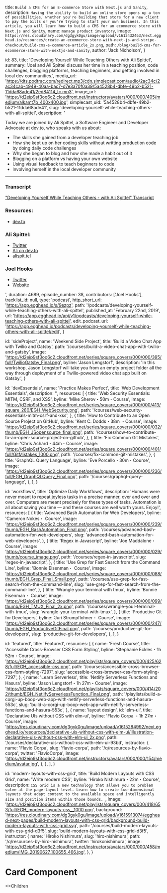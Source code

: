 
  title: `Build a CMS for an E-commerce Store with Next.js and Sanity`,
  description: `Having the ability to build an online store opens up a ton of possibilities, whether you're building that store for a new client to pay the bills or you're trying to start your own business. In this article, you will learn how to build a CMS for an ecommerce store with Next.js and Sanity`,
  name: `manage product inventory`,
  image: `https://res.cloudinary.com/dg3gyk0gu/image/upload/v1613432463/next.egghead.io/resources/create-an-ecommerce-store-with-next-js-and-stripe-checkout/build-cms-e-commerce-article_2x.png`,
  path: `/blog/build-cms-for-ecommerce-store-with-nextjs-and-sanity`,
  author: 'Jack Nicholson',
}

  id: 83,
  title: 'Developing Yourself While Teaching Others with Ali Spittel',
  summary:
    'Joel and Ali Spittel discuss her time in a teaching position, code challenges, blogging platforms, teaching beginners, and getting involved in local dev communities.',
  media_url:
    'https://dts.podtrac.com/redirect.mp3/cdn.simplecast.com/audio/2ac34c/2ac34cab-4949-40aa-bac7-d7e3a70f0a39/5a4528b4-dbfe-49b2-b521-11dda68ade41/2ed84114_tc.mp3',
  image_url:
    'https://d2eip9sf3oo6c2.cloudfront.net/instructors/avatars/000/000/405/medium/alkamt7b_400x400.jpg',
  simplecast_uid: '5a4528b4-dbfe-49b2-b521-11dda68ade41',
  slug: 'developing-yourself-while-teaching-others-with-ali-spittel',
  description:
    '<p>Today we are joined by Ali Spittel, a Software Engineer and Developer Advocate at dev.to, who speaks with us about:</p><ul><li>The skills she gained from a developer teaching job</li><li>How she kept up on her coding skills without writting production code by doing daily code challenges</li><li>Why she began to blog and how she made a habit out of it</li><li>Blogging on a platform vs having your own website</li><li>Using visual feedback to teach beginners to code</li><li>Involving herself in the local developer community</li></ul><hr /><h3>Transcript</h3><p><a href="https://egghead.simplecast.com/episodes/2ed84114/transcript">"Developing Yourself While Teaching Others - with Ali Spittel" Transcript</a></p><h3>Resources:</h3><ul><li><a href="https://dev.to">dev.to</a></li></ul><h3>Ali Spittel:</h3><ul><li><a href="https://twitter.com/aspittel?lang=en">Twitter</a></li><li><a href="https://dev.to/aspittel">Ali on dev.to</a></li><li><a href="https://www.alispit.tel/#/">alispit.tel</a></li></ul><h3>Joel Hooks</h3><ul><li><a href="https://twitter.com/jhooks">Twitter</a></li><li><a href="https://joelhooks.com/">Website</a></li></ul>',
  duration: 4689,
  episode_number: 38,
  contributors: ['Joel Hooks'],
  tracklist_id: null,
  type: 'podcast',
  http_short_url: 'https://app.egghead.io/s/9ezpz',
  path: '/podcasts/developing-yourself-while-teaching-others-with-ali-spittel',
  published_at: 'February 22nd, 2019',
  url:
    'https://app.egghead.io/api/v1/podcasts/developing-yourself-while-teaching-others-with-ali-spittel',
  edit_podcast_url:
    'https://app.egghead.io/podcasts/developing-yourself-while-teaching-others-with-ali-spittel/edit',
}

  id: 'sideProject',
  name: 'Weekend Side Project',
  title: 'Build a Video Chat App with Twilio and Gatsby',
  path: '/courses/build-a-video-chat-app-with-twilio-and-gatsby',
  image:
    'https://d2eip9sf3oo6c2.cloudfront.net/series/square_covers/000/000/395/full/TwilioGatsby_Final.png',
  byline: 'Jason Lengstorf',
  description:
    'In this workshop, Jason Lengstorf will take you from an empty project folder all the way through deployment of a Twilio-powered video chat app built on Gatsby.',
}

  id: 'devEssentials',
  name: 'Practice Makes Perfect',
  title: 'Web Development Essentials',
  description: '',
  resources: [
    {
      title: 'Web Security Essentials: MITM, CSRF, and XSS',
      byline: 'Mike Sherov・50m・Course',
      image:
        'https://d2eip9sf3oo6c2.cloudfront.net/series/square_covers/000/000/413/square_280/EGH_WebSecurity.png',
      path: '/courses/web-security-essentials-mitm-csrf-and-xss',
    },
    {
      title: 'How to Contribute to an Open Source Project on GitHub',
      byline: 'Kent C. Dodds・38m ・Course',
      image:
        'https://d2eip9sf3oo6c2.cloudfront.net/series/square_covers/000/000/032/thumb/EGH_JSopensource_final.png',
      path: '/courses/how-to-contribute-to-an-open-source-project-on-github',
    },
    {
      title: 'Fix Common Git Mistakes',
      byline: 'Chris Achard・44m・Course',
      image:
        'https://d2eip9sf3oo6c2.cloudfront.net/series/square_covers/000/000/401/full/GitMistakes_1000.png',
      path: '/courses/fix-common-git-mistakes',
    },
    {
      title: 'GraphQL Query Language',
      byline: 'Eve Porcello・30m・Course',
      image:
        'https://d2eip9sf3oo6c2.cloudfront.net/series/square_covers/000/000/236/full/EGH_GraphQLQuery_Final.png',
      path: '/courses/graphql-query-language',
    },
  ],
}

  id: 'workflows',
  title: 'Optimize Daily Workflows',
  description:
    'Humans were never meant to repeat joyless tasks in a precise manner, over and over and over. Computers are meant precisely for these types of tasks. Automation is all about saving you time — and these courses are well worth yours. Enjoy!',
  resources: [
    {
      title: 'Advanced Bash Automation for Web Developers',
      byline: 'Cameron Nokes・ Course',
      image:
        'https://d2eip9sf3oo6c2.cloudfront.net/series/square_covers/000/000/239/thumb/EGH_BashAutomation_Final.png',
      path: '/courses/advanced-bash-automation-for-web-developers',
      slug: 'advanced-bash-automation-for-web-developers',
    },
    {
      title: 'Regex in Javascript',
      byline: 'Joe Maddalone・ Course',
      image:
        'https://d2eip9sf3oo6c2.cloudfront.net/series/square_covers/000/000/029/thumb/course_image.png',
      path: '/courses/regex-in-javascript',
      slug: 'regex-in-javascript',
    },
    {
      title: 'Use Grep for Fast Search from the Command Line',
      byline: 'Bonnie Eisenman・ Course',
      image:
        'https://d2eip9sf3oo6c2.cloudfront.net/series/square_covers/000/000/088/thumb/EGH_Grep_Final_Small.png',
      path: '/courses/use-grep-for-fast-search-from-the-command-line',
      slug: 'use-grep-for-fast-search-from-the-command-line',
    },
    {
      title: 'Wrangle your terminal with tmux',
      byline: 'Bonnie Eisenman・ Course',
      image:
        'https://d2eip9sf3oo6c2.cloudfront.net/series/square_covers/000/000/099/thumb/EGH_TMUX_Final_2x.png',
      path: '/courses/wrangle-your-terminal-with-tmux',
      slug: 'wrangle-your-terminal-with-tmux',
    },
    {
      title: 'Productive Git for Developers',
      byline: 'Juri Strumpflohner・ Course',
      image:
        'https://d2eip9sf3oo6c2.cloudfront.net/series/square_covers/000/000/247/thumb/EGH_ProductiveGitFinal.png',
      path: '/courses/productive-git-for-developers',
      slug: 'productive-git-for-developers',
    },
  ],
}

  id: 'featured',
  title: 'Featured',
  resources: [
    {
      name: 'Fresh Course',
      title: 'Accessible Cross-Browser CSS Form Styling',
      byline: 'Stephanie Eckles・1h 52m・Course',
      image:
        'https://d2eip9sf3oo6c2.cloudfront.net/playlists/square_covers/000/425/628/full/EGH_accessible-css.png',
      path: '/courses/accessible-cross-browser-css-form-styling-7297',
      slug: 'accessible-cross-browser-css-form-styling-7297',
    },
    {
      name: 'Learn Serverless',
      title: 'Netlify Serverless Functions and Hasura',
      byline: 'Jason Lengstorf・1h 27m・Course',
      image:
        'https://d2eip9sf3oo6c2.cloudfront.net/playlists/square_covers/000/414/202/thumb/EGH_NetlifyServerlessFunction_Final.png',
      path:
        '/playlists/build-a-corgi-up-boop-web-app-with-netlify-serverless-functions-and-hasura-553c',
      slug:
        'build-a-corgi-up-boop-web-app-with-netlify-serverless-functions-and-hasura-553c',
    },
    {
      name: 'layout design',
      id: 'elm-ui',
      title: 'Declarative UIs without CSS with elm-ui',
      byline: 'Flavio Corpa ・1h 27m・Course',
      image:
        'https://res.cloudinary.com/dg3gyk0gu/image/upload/v1615284992/next.egghead.io/resources/declarative-uis-without-css-with-elm-ui/illustration-declarative-uis-without-css-with-elm-ui_2x.png',
      path: '/courses/declarative-uis-without-css-with-elm-ui-93bd',
      instructor: {
        name: 'Flavio Corpa',
        slug: 'flavio-corpa',
        path: '/q/resources-by-flavio-corpa',
        twitter: 'FlavioCorpa',
        image:
          'https://d2eip9sf3oo6c2.cloudfront.net/instructors/avatars/000/000/154/medium/avatar.jpg',
      },
    },
  ],
}

  id: 'modern-layouts-with-css-grid',
  title: 'Build Modern Layouts with CSS Grid',
  name: 'Write modern CSS',
  byline: 'Hiroko Nishimura・22m・Course',
  description: `CSS Grid is a new technology that allows you to problem solve at the page-layout level. Learn how to create two-dimensional layouts that adapt content to the available space and intelligently size and position items within those bounds. `,
  image:
    'https://d2eip9sf3oo6c2.cloudfront.net/playlists/square_covers/000/418/653/full/EGH_modern-layouts-css__1000.png',
  background:
    'https://res.cloudinary.com/dg3gyk0gu/image/upload/v1615913074/egghead-next-pages/build-modern-layouts-with-css-grid/background-build-modern-layouts-with-css-grid.svg',
  path: '/courses/build-modern-layouts-with-css-grid-d3f5',
  slug: 'build-modern-layouts-with-css-grid-d3f5',
  instructor: {
    name: 'Hiroko Nishimura',
    slug: 'hiro-nishimura',
    path: '/q/resources-by-hiro-nishimura',
    twitter: 'hirokonishimura',
    image:
      'https://d2eip9sf3oo6c2.cloudfront.net/instructors/avatars/000/000/458/medium/IMG_20190627_100655_466.jpg',
  },
}

<Meta title="Components/Home/Card" />

# Card Component

<Canvas>
  <Story name="Default Card">
    <div className="bg-gray-100 p-5">
      <Card>
        <>Children</>
      </Card>
    </div>
  </Story>
  <Story name="Vertical Cards">
    <div className="bg-gray-100 p-5">
      <CardVerticalWithStack data={workflows} />
    </div>
    <div className="flex flex-row space-x-8 bg-gray-100 p-5">
      <CardVerticalLarge
        key={featured.resources[0].path}
        data={featured.resources[0]}
      />
      <CardVerticalLarge
        key={featured.resources[1].path}
        data={featured.resources[1]}
      />
      <CardVerticalLarge
        key={featured.resources[2].path}
        data={featured.resources[2]}
      />
    </div>
  </Story>
  <Story name="Horizontal Cards">
    <div className="bg-gray-100 p-5">
      <CardHorizontal resource={modernLayoutsWithCSSGrid} />
    </div>
  </Story>
  <Story name="Resource Card">
    <div className="bg-gray-100 p-5">
      <Card className="flex space-x-5" resource={sideProject} />
    </div>
  </Story>
  <Story name="Collection Card">
    <div className="bg-gray-100 p-5">
      <Card resource={devEssentials}>
        <Collection />
      </Card>
    </div>
  </Story>
  <Story name="Podcast Card">
    <div className="bg-gray-100 p-5">
      <PodcastCard resource={podcastData} />
    </div>
  </Story>
  <Story name="Article Cards">
    <div className="bg-gray-100 p-5">
      <ArticleCard resource={articleData} />
      <ArticleCard horizontal resource={articleData} />
    </div>
  </Story>
</Canvas>
